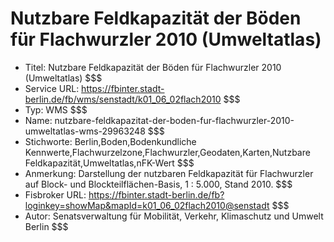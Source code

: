 # Nutzbare Feldkapazität der Böden für Flachwurzler 2010 (Umweltatlas)
- Titel: Nutzbare Feldkapazität der Böden für Flachwurzler 2010 (Umweltatlas) $$$
- Service URL: https://fbinter.stadt-berlin.de/fb/wms/senstadt/k01_06_02flach2010 $$$
- Typ: WMS $$$
- Name: nutzbare-feldkapazitat-der-boden-fur-flachwurzler-2010-umweltatlas-wms-29963248 $$$
- Stichworte: Berlin,Boden,Bodenkundliche Kennwerte,Flachwurzelzone,Flachwurzler,Geodaten,Karten,Nutzbare Feldkapazität,Umweltatlas,nFK-Wert $$$
- Anmerkung: Darstellung der nutzbaren Feldkapazität für Flachwurzler auf Block- und Blockteilflächen-Basis, 1 : 5.000, Stand 2010. $$$
- Fisbroker URL: https://fbinter.stadt-berlin.de/fb?loginkey=showMap&mapId=k01_06_02flach2010@senstadt $$$
- Autor: Senatsverwaltung für Mobilität, Verkehr, Klimaschutz und Umwelt Berlin $$$
